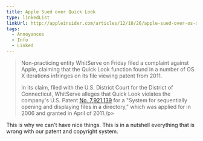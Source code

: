 ```yaml
---
title: Apple Sued over Quick Look
type: linkedList
linkUrl: http://appleinsider.com/articles/12/10/26/apple-sued-over-os-x-quick-look-preview-feature
tags:
  - Annoyances
  - Info
  - Linked
---
```


> Non-practicing entity WhitServe on Friday filed a complaint against Apple, claiming that the Quick Look function found in a number of OS X iterations infringes on its file viewing patent from 2011.
>
> In its claim, filed with the U.S. District Court for the District of Connecticut, WhitServe alleges that Quick Look violates the company's U.S. Patent [No. 7,921,139](http://patft.uspto.gov/netacgi/nph-Parser?Sect1=PTO2&Sect2=HITOFF&p=1&u=%2Fnetahtml%2FPTO%2Fsearch-bool.html&r=5&f=G&l=50&co1=AND&d=PTXT&s1=20110405.PD.&s2=%28CT.ASST.%29&OS=ISD/04/05/2011+AND+AS/CT&RS=ISD/04/05/2011+AND+AS/CT) for a "System for sequentially opening and displaying files in a directory," which was applied for in 2006 and granted in April of 2011./p>

This is why we can't have nice things. This is in a nutshell everything that is wrong with our patent and copyright system.
